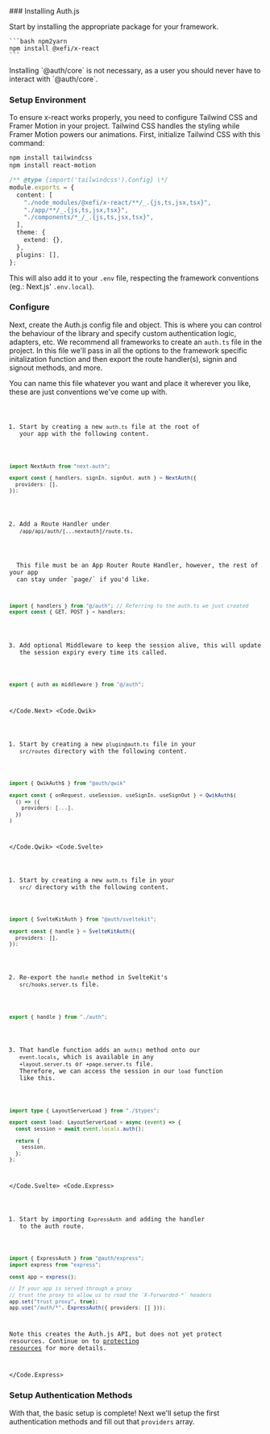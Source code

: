 
<Steps>
### Installing Auth.js

Start by installing the appropriate package for your framework.

    ```bash npm2yarn
    npm install @xefi/x-react
    ```

<Callout type="info">
  Installing `@auth/core` is not necessary, as a user you should never have to
  interact with `@auth/core`.
</Callout>

### Setup Environment

To ensure x-react works properly, you need to configure Tailwind CSS and Framer Motion in your project. Tailwind CSS handles the styling while Framer Motion powers our animations. First, initialize Tailwind CSS with this command:

```bash npm2yarn
npm install tailwindcss
npm install react-motion
```

```ts filename="./tailwind.config.ts"
/** @type {import('tailwindcss').Config} \*/
module.exports = {
  content: [
    "./node_modules/@xefi/x-react/**/_.{js,ts,jsx,tsx}",
    "./app/**/_.{js,ts,jsx,tsx}",
    "./components/*_/_.{js,ts,jsx,tsx}",
  ],
  theme: {
    extend: {},
  },
  plugins: [],
};
```

This will also add it to your `.env` file, respecting the framework conventions (eg.: Next.js' `.env.local`).

### Configure

Next, create the Auth.js config file and object. This is where you can control the behaviour of the library and specify custom authentication logic, adapters, etc. We recommend all frameworks to create an `auth.ts` file in the project. In this file we'll pass in all the options to the framework specific initalization function and then export the route handler(s), signin and signout methods, and more.

<Callout type="info">
  You can name this file whatever you want and place it wherever you like, these
  are just conventions we've come up with.
</Callout>

<Code>
  <Code.Next>

1. Start by creating a new `auth.ts` file at the root of your app with the following content.

```ts filename="./auth.ts"
import NextAuth from "next-auth";

export const { handlers, signIn, signOut, auth } = NextAuth({
  providers: [],
});
```

2. Add a Route Handler under `/app/api/auth/[...nextauth]/route.ts`.

<Callout>
  This file must be an App Router Route Handler, however, the rest of your app
  can stay under `page/` if you'd like.
</Callout>

```ts filename="./app/api/auth/[...nextauth]/route.ts"
import { handlers } from "@/auth"; // Referring to the auth.ts we just created
export const { GET, POST } = handlers;
```

3. Add optional Middleware to keep the session alive, this will update the session expiry every time its called.

```ts filename="./middleware.ts"
export { auth as middleware } from "@/auth";
```

  </Code.Next>
  <Code.Qwik>

1. Start by creating a new `plugin@auth.ts` file in your `src/routes` directory with the following content.

```ts filename="/src/routes/plugin@auth.ts"
import { QwikAuth$ } from "@auth/qwik"

export const { onRequest, useSession, useSignIn, useSignOut } = QwikAuth$(
  () => ({
    providers: [...],
  })
)
```

  </Code.Qwik>
  <Code.Svelte>

1. Start by creating a new `auth.ts` file in your `src/` directory with the following content.

```ts filename="./src/auth.ts"
import { SvelteKitAuth } from "@auth/sveltekit";

export const { handle } = SvelteKitAuth({
  providers: [],
});
```

2. Re-export the `handle` method in SvelteKit's `src/hooks.server.ts` file.

```ts filename="./src/hooks.server.ts"
export { handle } from "./auth";
```

3. That handle function adds an `auth()` method onto our `event.locals`, which is available in any `+layout.server.ts` or `+page.server.ts` file. Therefore, we can access the session in our `load` function like this.

```ts filename="./src/routes/+layout.server.ts" {4}
import type { LayoutServerLoad } from "./$types";

export const load: LayoutServerLoad = async (event) => {
  const session = await event.locals.auth();

  return {
    session,
  };
};
```

  </Code.Svelte>
  <Code.Express>

1. Start by importing `ExpressAuth` and adding the handler to the auth route.

```ts filename="./src/routes/auth.route.ts" {1, 9}
import { ExpressAuth } from "@auth/express";
import express from "express";

const app = express();

// If your app is served through a proxy
// trust the proxy to allow us to read the `X-Forwarded-*` headers
app.set("trust proxy", true);
app.use("/auth/*", ExpressAuth({ providers: [] }));
```

Note this creates the Auth.js API, but does not yet protect resources. Continue on to [protecting resources](/getting-started/session-management/protecting) for more details.

  </Code.Express>
</Code>

### Setup Authentication Methods

With that, the basic setup is complete! Next we'll setup the first authentication methods and fill out that `providers` array.

</Steps>
